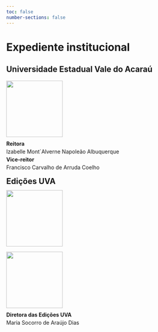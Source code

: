 ```yaml
---
toc: false
number-sections: false
---
```


# Expediente institucional {.unnumbered .unlisted}

## Universidade Estadual Vale do Acaraú

::: column-margin
[![](./imagens/uva-brasao.jpg){fig-alt="A imagem apresenta o brasão da Universidade Estadual Vale do Acaraú (UVA). O brasão é composto por um escudo dividido em duas partes principais: na parte superior, há um fundo azul com as inscrições \"1968\" à esquerda, um livro aberto ao centro, e \"UVA\" à direita; na parte inferior, em fundo cinza, aparecem três palmeiras e um boi amarelo ao centro, representando elementos da fauna e flora locais, cercados por algodoeiros. Abaixo das palmeiras, há ondas azuis que simbolizam o rio Acaraú. Acima do escudo, há três tochas vermelhas acesas, representando o conhecimento e a educação. Na base do brasão, há uma faixa com o lema em latim \"AGERE SEQUITUR ESSE\" (Agir segue o ser). Abaixo do brasão, está escrito \"UNIVERSIDADE ESTADUAL VALE DO ACARAÚ\" em letras maiúsculas e na cor preta." width="150"}](https://www.uva.ce.gov.br/)
:::

::: {style="line-height: 0.5;"}
**Reitora**

Izabelle Mont\`Alverne Napoleão Albuquerque

**Vice-reitor**

Francisco Carvalho de Arruda Coelho

## Edições UVA
:::

::: column-margin
[![](./imagens/edicoes-uva.png){fig-alt="A imagem apresenta a logomarca da \"Edições UVA\". O design é retangular, com um fundo cinza claro e uma borda preta. Na parte superior do retângulo, há uma figura horizontal estilizada semelhante a um bastão ou caneta, composta por segmentos em preto e branco. Abaixo do bastão, há uma linha horizontal preta que divide o espaço. Logo abaixo, centralizado, está o texto \"Edições UVA\" em uma fonte serifada preta." width="150"}](https://ww2.uva.ce.gov.br/apps/view/listagem_documentos.php?buscar=0144)
:::

::: column-margin
[![](./imagens/abeu.png){fig-alt="A imagem apresenta o logotipo da Associação Brasileira das Editoras Universitárias (ABEU). O design é composto pelas iniciais \"ABEU\" em formato estilizado e na cor azul. As letras são formadas por linhas paralelas que criam uma aparência de livros abertos ou empilhados. Abaixo das iniciais, está o nome completo da associação, \"Associação Brasileira das Editoras Universitárias\", escrito em letras maiúsculas e na cor azul." width="150"}](https://www.abeu.org.br/)
:::

::: {style="line-height: 0.5;"}
**Diretora das Edições UVA**

Maria Socorro de Araújo Dias
:::
